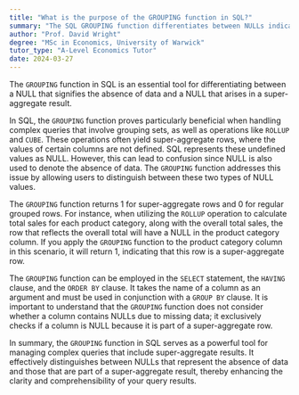 ```yaml
---
title: "What is the purpose of the GROUPING function in SQL?"
summary: "The SQL GROUPING function differentiates between NULLs indicating missing data and NULLs in super-aggregate results, enhancing data analysis and interpretation in queries."
author: "Prof. David Wright"
degree: "MSc in Economics, University of Warwick"
tutor_type: "A-Level Economics Tutor"
date: 2024-03-27
---
```


The `GROUPING` function in SQL is an essential tool for differentiating between a NULL that signifies the absence of data and a NULL that arises in a super-aggregate result.

In SQL, the `GROUPING` function proves particularly beneficial when handling complex queries that involve grouping sets, as well as operations like `ROLLUP` and `CUBE`. These operations often yield super-aggregate rows, where the values of certain columns are not defined. SQL represents these undefined values as NULL. However, this can lead to confusion since NULL is also used to denote the absence of data. The `GROUPING` function addresses this issue by allowing users to distinguish between these two types of NULL values.

The `GROUPING` function returns $1$ for super-aggregate rows and $0$ for regular grouped rows. For instance, when utilizing the `ROLLUP` operation to calculate total sales for each product category, along with the overall total sales, the row that reflects the overall total will have a NULL in the product category column. If you apply the `GROUPING` function to the product category column in this scenario, it will return $1$, indicating that this row is a super-aggregate row.

The `GROUPING` function can be employed in the `SELECT` statement, the `HAVING` clause, and the `ORDER BY` clause. It takes the name of a column as an argument and must be used in conjunction with a `GROUP BY` clause. It is important to understand that the `GROUPING` function does not consider whether a column contains NULLs due to missing data; it exclusively checks if a column is NULL because it is part of a super-aggregate row.

In summary, the `GROUPING` function in SQL serves as a powerful tool for managing complex queries that include super-aggregate results. It effectively distinguishes between NULLs that represent the absence of data and those that are part of a super-aggregate result, thereby enhancing the clarity and comprehensibility of your query results.
    